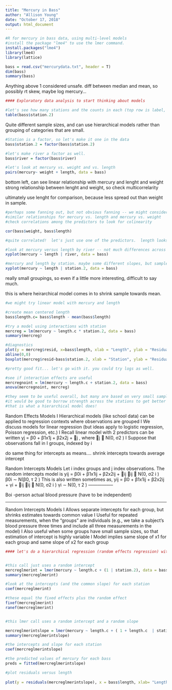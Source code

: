 ```yaml
---
title: "Mercury in Bass"
author: "Allison Young"
date: "October 17, 2018"
output: html_document
---
```


```r
#R for mercury in bass data, using multi-level models
#install the package "lme4" to use the lmer command.
install.packages("lme4")
library(lme4)
library(lattice)

bass = read.csv("mercurydata.txt", header = T)
dim(bass)
summary(bass)
```

Anything above 1 considered unsafe. diff between median and mean, so possibly rt skew, maybe log mercury...

```r
#### Exploratory data analysis to start thinking about models

#let's see how many stations and the counts in each (top row is label, second row is count)
table(bass$station.2)
```

Quite different sample sizes, and can use hierarchical models rather than grouping of categories that are small.

```r
#Station is a factor, so let's make it one in the data
bass$station.2 = factor(bass$station.2)

#let's make river a factor as well.
bass$river = factor(bass$river)

#let's look at mercury vs. weight and vs. length
pairs(mercury~ weight + length, data = bass)
```


bottom left, can see linear relationship with mercury and lenght and weight
strong relationship between lenght and weight, so check multicorrelarity

ultimately use lenght for comparison, because less spread out than weight in sample.


```r
#perhaps some fanning out, but not obvious fanning -- we might consider a log transformation of mercury
#similar relationships for mercury vs. length and mercury vs. weight
#check correlations among the predictors to look for colinearity

cor(bass$weight, bass$length)
```

```r
#quite correlated!  let's just use one of the predictors.  length looks a stronger predictor.

#look at mercury versus length by river -- not much differences across rivers
xyplot(mercury ~ length | river, data = bass)
```




```r
#mercury and length by station. maybe some different slopes, but sample sizes are too small to tell
xyplot(mercury ~ length | station.2, data = bass)
```

really small groupings, so even if a little more interesting, difficult to say much.

this is where heirarchical model comes in to shrink sample towards mean.


```r
#we might try linear model with mercury and length

#create mean centered length
bass$length.c= bass$length - mean(bass$length)

#try a model using interactions with station
mercreg = lm(mercury ~ length.c * station.2, data = bass)
summary(mercreg)

#diagnostics
plot(y = mercreg$resid, x=bass$length, xlab = "Length", ylab = "Residual")
abline(0,0)
boxplot(mercreg$resid~bass$station.2, xlab = "Station", ylab = "Residual")

#pretty good fit... let's go with it. you could try logs as well.

#see if interaction effects are useful
mercregnoint = lm(mercury ~ length.c + station.2, data = bass)
anova(mercregnoint, mercreg)

#they seem to be useful overall, but many are based on very small sample sizes.
#it would be good to borrow strength across the stations to get better estimates
#that is what a hierarchical model does!
```

Random Effects Models
I Hierarchical models (like school data) can be applied to
regression contexts where observations are grouped
I We discuss models for linear regression (but ideas apply to
logistic regression, Poisson regression, etc.)
I Recall linear model with 2 predictors can be written
yj = β0 + β1x1j + β2x2j + j
, where j ∼ N(0, σ2
)
I Suppose that observations fall in I groups, indexed by i

do same thing for intercepts as means.... shrink intercepts towards average intercept


Random Intercepts Models
Let i index groups and j index observations. The random
intercepts model is
yij = β0i + β1x1ij + β2x2ij + ij
ij ∼ N(0, σ2
i
)
β0i ∼ N(β0, τ 2
)
This is also written sometimes as,
yij = β0 + β1x1ij + β2x2ij + γi + ij
ij ∼ N(0, σ2
i
)
γi ∼ N(0, τ 2
)
-----------------

Boi -person actual blood pressure (have to be independent)

-------------------

Random Intercepts Models
I Allows separate intercepts for each group, but shrinks
estimates towards common value
I Useful for repeated measurements, when the “groups” are
individuals (e.g., we take a subject’s blood pressure three
times and include all three measurements in the model)
I Also useful when some groups have small sample sizes, so that
estimation of intercept is highly variable
I Model implies same slope of x1 for each group and same slope
of x2 for each group

```r
#### let's do a hierarchical regression (random effects regression) with lmer


#this call just uses a random intercept
mercreglmerint = lmer(mercury ~ length.c + (1 | station.2), data = bass) # let intercept be different for every station (1|station.2)
summary(mercreglmerint)

#look at the intercepts (and the common slope) for each station
coef(mercreglmerint)

#these equal the fixed effects plus the random effect
fixef(mercreglmerint)
ranef(mercreglmerint)


#this lmer call uses a random intercept and a random slope

mercreglmerintslope = lmer(mercury ~ length.c + ( 1 + length.c  | station.2), data = bass) 
summary(mercreglmerintslope)

#the intercepts and slope for each station
coef(mercreglmerintslope)

#the predicted values of mercury for each bass
preds = fitted(mercreglmerintslope)

#plot residuals versus length
 
plot(y = residuals(mercreglmerintslope), x = bass$length, xlab= "Length", ylab = "Residuals")
```
